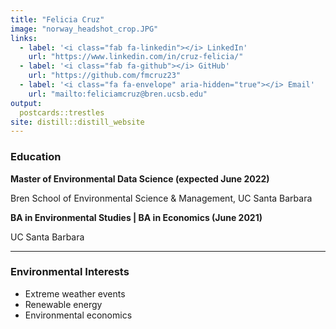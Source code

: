 ```yaml
---
title: "Felicia Cruz"
image: "norway_headshot_crop.JPG"
links:
  - label: '<i class="fab fa-linkedin"></i> LinkedIn'
    url: "https://www.linkedin.com/in/cruz-felicia/"
  - label: '<i class="fab fa-github"></i> GitHub'
    url: "https://github.com/fmcruz23"
  - label: '<i class="fa fa-envelope" aria-hidden="true"></i> Email'
    url: "mailto:feliciamcruz@bren.ucsb.edu"
output:
  postcards::trestles
site: distill::distill_website
---
```

### Education 
**Master of Environmental Data Science (expected June 2022)**

Bren School of Environmental Science & Management, UC Santa Barbara 

**BA in Environmental Studies | BA in Economics (June 2021)**

UC Santa Barbara 

---------------------------------------------------------------------------------------------------
### Environmental Interests 

- Extreme weather events 
- Renewable energy 
- Environmental economics 



